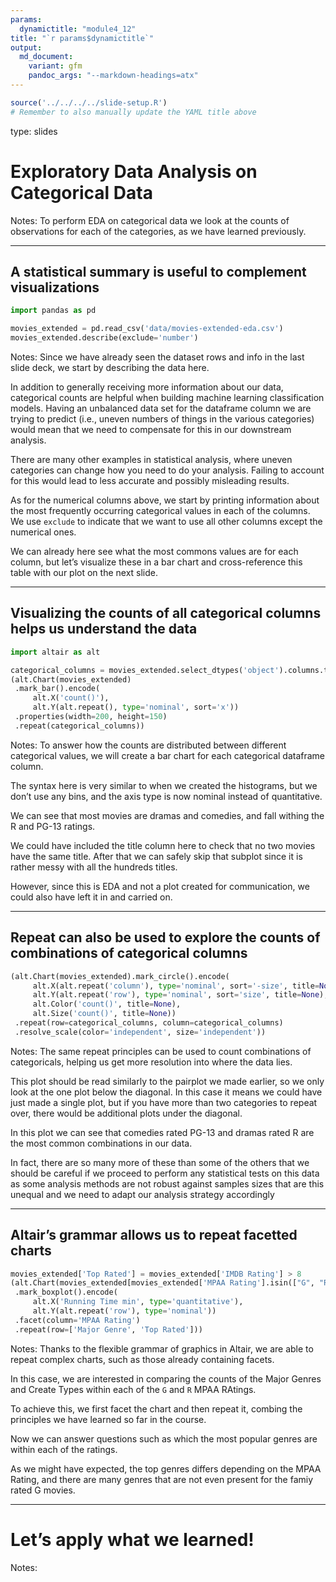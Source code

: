 ```yaml
---
params:
  dynamictitle: "module4_12"
title: "`r params$dynamictitle`"
output:
  md_document:
    variant: gfm
    pandoc_args: "--markdown-headings=atx"
---
```


```r
source('../../../../slide-setup.R')
# Remember to also manually update the YAML title above
```

type: slides


# Exploratory Data Analysis on Categorical Data
 
Notes:
To perform EDA on categorical data
we look at the counts of observations for each of the categories,
as we have learned previously.

---

## A statistical summary is useful to complement visualizations

```python
import pandas as pd

movies_extended = pd.read_csv('data/movies-extended-eda.csv')
movies_extended.describe(exclude='number')
```

Notes:
Since we have already seen the dataset rows and info in the last slide deck,
we start by describing the data here.

In addition to generally receiving more information about our data,
categorical counts are helpful when building machine learning classification models.
Having an unbalanced data set for the dataframe column we are trying to predict
(i.e., uneven numbers of things in the various categories)
would mean that we need to compensate for this in our downstream analysis.

There are many other examples in statistical analysis,
where uneven categories can change how you need to do your analysis.
Failing to account for this would lead to less accurate
and possibly misleading results.

As for the numerical columns above,
we start by printing information
about the most frequently occurring categorical values
in each of the columns.
We use `exclude` to indicate
that we want to use all other columns except the numerical ones.

We can already here see what the most commons values are for each column,
but let's visualize these in a bar chart
and cross-reference this table with our plot on the next slide.

---

## Visualizing the counts of all categorical columns helps us understand the data

```python
import altair as alt

categorical_columns = movies_extended.select_dtypes('object').columns.tolist()
(alt.Chart(movies_extended)
 .mark_bar().encode(
     alt.X('count()'),
     alt.Y(alt.repeat(), type='nominal', sort='x'))
 .properties(width=200, height=150)
 .repeat(categorical_columns))
```

Notes:
To answer how the counts are distributed between different categorical values,
we will create a bar chart for each categorical dataframe column.

The syntax here is very similar to when we created the histograms,
but we don't use any bins,
and the axis type is now nominal instead of quantitative.

We can see that most movies are dramas and comedies,
and fall withing the R and PG-13 ratings.

We could have included the title column here to check that no two movies have the same title.
After that we can safely skip that subplot since it is rather messy with all the hundreds titles.

However,
since this is EDA and not a plot created for communication,
we could also have left it in and carried on.

---

## Repeat can also be used to explore the counts of combinations of categorical columns

```python
(alt.Chart(movies_extended).mark_circle().encode(
     alt.X(alt.repeat('column'), type='nominal', sort='-size', title=None),
     alt.Y(alt.repeat('row'), type='nominal', sort='size', title=None),
     alt.Color('count()', title=None),
     alt.Size('count()', title=None))
 .repeat(row=categorical_columns, column=categorical_columns)
 .resolve_scale(color='independent', size='independent'))
```

Notes:
The same repeat principles can be used to count combinations of categoricals,
helping us get more resolution into where the data lies.

This plot should be read similarly to the pairplot we made earlier,
so we only look at the one plot below the diagonal.
In this case it means we could have just made a single plot,
but if you have more than two categories to repeat over,
there would be additional plots under the diagonal.

In this plot we can see that comedies rated PG-13 and dramas rated R
are the most common combinations in our data.

In fact,
there are so many more of these than some of the others
that we should be careful if we proceed to perform any statistical tests on this data
as some analysis methods are not robust against samples sizes that are this unequal
and we need to adapt our analysis strategy accordingly

---

## Altair's grammar allows us to repeat facetted charts

```python
movies_extended['Top Rated'] = movies_extended['IMDB Rating'] > 8
(alt.Chart(movies_extended[movies_extended['MPAA Rating'].isin(["G", "R"])])
 .mark_boxplot().encode(
     alt.X('Running Time min', type='quantitative'),
     alt.Y(alt.repeat('row'), type='nominal'))
 .facet(column='MPAA Rating')
 .repeat(row=['Major Genre', 'Top Rated']))
```

Notes:
Thanks to the flexible grammar of graphics in Altair,
we are able to repeat complex charts,
such as those already containing facets.

In this case,
we are interested in comparing the counts of the Major Genres and Create Types
within each of the `G` and `R` MPAA RAtings.

To achieve this,
we first facet the chart and then repeat it,
combing the principles we have learned so far in the course.

Now we can answer questions such as
which the most popular genres are
within each of the ratings.

As we might have expected,
the top genres differs depending on the MPAA Rating,
and there are many genres that are not even present for the famiy rated G movies.

---


# Let's apply what we learned!

Notes: <br>
